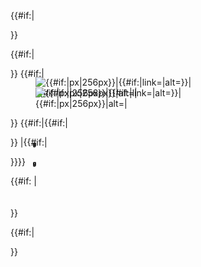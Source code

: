 <includeonly>
{{#if:{{{8|}}}|<tr><td colspan="2">}}
<div style="width: {{#if:{{{3|}}}|{{{3}}}|256}}px; margin-left: auto; margin-right: auto;">
<div style="position: relative;">
{{#if:{{{7|}}}|<div style="position: absolute;">[[Image:{{{7}}}|{{#if:{{{3|}}}|{{{3}}}px|256px}}|{{#if:{{{1|}}}|link=|alt={{{9|}}}}}|{{{2|}}}]]</div>}}
{{#if:{{{1|}}}|<div style="position: relative;">[[Image:{{{1}}}|{{#if:{{{3|}}}|{{{3}}}px|256px}}|alt={{{9|}}}|{{{2|}}}]]</div>}}
{{#if:{{{6|}}}|{{#if:{{{4|}}}|<div style="position:absolute; left:{{#expr: (({{{4|0}}} - {{Geobox locator {{{6|}}}|left}})/({{Geobox locator {{{6|}}}|right}}-{{Geobox locator {{{6|}}}|left}})*100) round 2}}%; top:{{#expr: (({{Geobox locator {{{6|}}}|top}} - {{{5|0}}})/({{Geobox locator {{{6}}}|top}}-{{Geobox locator {{{6|}}}|bottom}})*100) round 2}}%; padding:0; line-height:0;"><div style="position:absolute;text-align:center;left:-4px;top:-4px;width:8px;font-size:8px;line-height:0">[[File:Red pog.svg|8px|link=|alt=]]</div></div>}}
|{{#if:{{{4|}}}|<div style="position:absolute; left:{{#expr:{{{4|0}}}}}%; top:{{#expr:{{{5|0}}}*{{#invoke:File dimensions|width|Image:{{{1}}}}}/{{#invoke:File dimensions|height|Image:{{{1}}}}}}}%; padding:0;"><div style="position:absolute;text-align:center;left:-4px;top:-4px;width:8px;font-size:8px;line-height:0">[[File:Red pog.svg|8px|link=|alt=]]</div></div>}}}}
</div>
{{#if: {{{2|}}}| <div style="padding-top: 0.4em; text-align: center;">{{{2}}}</div>}}
</div>
{{#if:{{{8|}}}|</td></tr>}}
</includeonly><noinclude>{{doc|content=
[[Category:Geobox2 include|map]]
}}</noinclude>